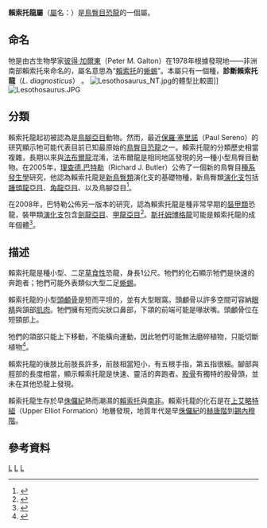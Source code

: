 {{Automatic Taxobox
| taxon = Lesothosaurus
| fossil_range = [[侏羅紀|侏羅紀]]早期,{{Fossil_range|199|189}}
| image = Lesothosaurus diagnosticus.png
| image_caption = 賴索托龍的復原圖，羽毛參考自[[庫林達奔龍|庫林達奔龍]]
| authority = [[彼得·加爾東|Galton]], 1978
| type_species = '''診斷賴索托龍<br>''Lesothosaurus diagnosticus'''''
| type_species_authority = Galton, 1978
| synonyms = '''当氏斯托姆博格龙<br> ''Stormbergia dangershoeki''''' <br><small>Butler 2005</small>}}

'''賴索托龍屬'''（[[屬|屬]]名：{{lang|la|''Lesothosaurus''}}）是[[鳥臀目|鳥臀目]][[恐龍|恐龍]]的一個屬。

==命名==
牠是由古生物學家[[彼得·加爾東|彼得·加爾東]]（Peter M. Galton）在1978年根據發現地——非洲南部賴索托來命名的，屬名意思為“[[賴索托|賴索托]]的[[蜥蜴|蜥蜴]]”。本屬只有一個種，'''診斷賴索托龍'''（''L. diagnosticus''） 。
[[File:Lesothosaurus_NT.jpg|thumb]]的體型比較圖]]
[[File:Lesothosaurus.JPG|thumb]]

==分類==
賴索托龍起初被認為是[[鳥腳亞目|鳥腳亞目]]動物。然而，最近[[保羅·塞里諾|保羅·塞里諾]]（Paul Sereno）的研究顯示牠可能代表目前已知最原始的[[鳥臀目|鳥臀目]][[恐龍|恐龍]]之一。賴索托龍的分類歷史相當複雜，長期以來與[[法布爾龍|法布爾龍]]混淆，法布爾龍是相同地區發現的另一種小型鳥臀目動物。在2005年，[[理查德.巴特勒|理查德.巴特勒]]（Richard J. Butler）公佈了一個新的鳥臀目[[種系發生學|種系發生學]]研究，他認為賴索托龍是[[新鳥臀類|新鳥臀類]]演化支的基礎物種，新鳥臀類[[演化支|演化支]]包括[[腫頭龍亞目|腫頭龍亞目]]、[[角龍亞目|角龍亞目]]、以及鳥腳亞目<ref name=butler2005>{{Cite journal|author=Butler, R.J.|year=2005|title=The 'fabrosaurid' ornithischian dinosaurs of the Upper Elliot Formation (Lower Jurassic) of South Africa and Lesotho|journal=Zoological Journal of the Linnean Society|volume=145|pages=175-218}}</ref>。

在2008年，巴特勒公佈另一版本的研究，認為賴索托龍是種非常早期的[[裝甲類|裝甲類]]恐龍，裝甲類[[演化支|演化支]]包含[[劍龍亞目|劍龍亞目]]、[[甲龍亞目|甲龍亞目]]<ref name=BUN08>{{cite journal |last=Butler |first=Richard J. |coauthors=Upchurch, Paul; and Norman, David B. |title=The phylogeny of the ornithischian dinosaurs|journal=Journal of Systematic Palaeontology |volume=6 |issue=1 |year=2008 |pages=1–40 |doi=10.1017/S1477201907002271}}</ref>。[[斯托姆博格龍|斯托姆博格龍]]可能是賴索托龍的成年個體<ref name=FKetal09>{{cite journal |last=Knoll |first=F. |coauthors=Padian, K.; and de Ricqles, A. |year=2009 |title=Ontogenetic change and adult body size of the early ornithischian dinosaur ''Lesothosaurus diagnosticus'': implications for basal ornithischian taxonomy |journal=Gondwana Research |volume=online preprint |doi=10.1016/j.gr.2009.03.010}}</ref>。

==描述==
賴索托龍是種小型、二足[[草食性|草食性]]恐龍，身長1公尺。牠們的化石顯示牠們是快速的奔跑者；牠們可能外表類似大型二足[[蜥蜴|蜥蜴]]。

賴索托龍的小型[[頭顱骨|頭顱骨]]是短而平坦的，並有大型眼窩。頭顱骨以許多空間可容納[[眼睛|眼睛]]與頷部[[肌肉|肌肉]]。牠們擁有短而尖狀口鼻部，下頜的前端可能是喙狀嘴。頭顱骨位在短頸部上。

牠們的頜部只能上下移動，不能橫向運動，因此牠們可能無法磨碎植物，只能切斷植物<ref name="Lambert2002">{{cite book|author=David Lambert, Darren Naish, Elizabeth Wyse|year=2002|title=Encyclopedia of Dinosaurs and Prehistoric Life|publisher= Dorling Kindersley Publishers Ltd}}</ref>。

賴索托龍的後肢比前肢長許多，前肢相當短小，有五根手指，第五指很細。腳部與脛部的長度相當，顯示賴索托龍是快速、靈活的奔跑者。[[股骨|股骨]]有獨特的股骨頭，並未在其他恐龍上發現。

賴索托龍生存於早[[侏儸紀|侏儸紀]]熱而潮濕的[[賴索托|賴索托]]與[[南非|南非]]。賴索托龍的化石是在[[艾略特組|上艾略特組]]（Upper Elliot Formation）地層發現，地質年代是早[[侏儸紀|侏儸紀]]的[[赫唐階|赫唐階]]到[[錫內穆階|錫內穆階]]。

==參考資料==
{{reflist}}
{{鳥臀目}}
{{Thyreophora|S.}}
{{Taxonbar|from=Q131088}}

[[Category:侏羅紀恐龍|L]]
[[Category:鳥臀目|L]]
[[Category:非洲恐龍|L]]
